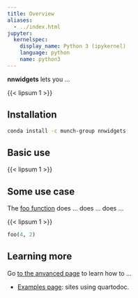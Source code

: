 ```yaml
---
title: Overview
aliases:
  - ../index.html
jupyter:
  kernelspec:
    display_name: Python 3 (ipykernel)
    language: python
    name: python3
---
```



**nnwidgets** lets you ... 

{{< lipsum 1 >}}

## Installation

```bash
conda install -c munch-group nnwidgets
```

## Basic use

{{< lipsum 1 >}}

## Some use case

The [foo function](`nnwidgets.foo`) does ... [](`nnwidgets.foo`) does ... [](`~nnwidgets.foo`) does ...

{{< lipsum 1 >}}

```python
foo(4, 2)
```


## Learning more

Go [to the anvanced page](advanced.qmd) to learn how to ...

* [Examples page](examples.ipynb): sites using quartodoc.
